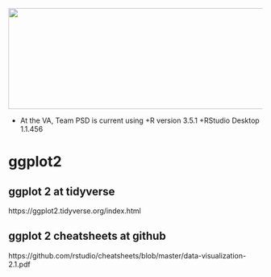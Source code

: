 <img src = "https://github.com/lzim/teampsd/blob/teampsd_style/teampsd_logo/team_psd_logo_sm.png"
     height = "200" width = "600">  

* At the VA, Team PSD is current using 
  +R version 3.5.1 
  +RStudio Desktop 1.1.456 

# ggplot2

## ggplot 2 at tidyverse
https://ggplot2.tidyverse.org/index.html

## ggplot 2 cheatsheets at github
https://github.com/rstudio/cheatsheets/blob/master/data-visualization-2.1.pdf


